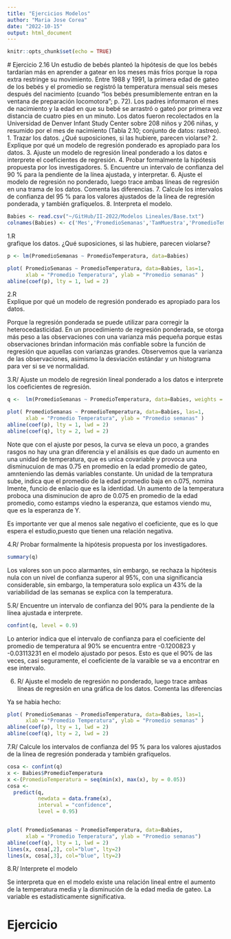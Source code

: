 ```yaml
---
title: "Ejercicios Modelos"
author: "Maria Jose Corea"
date: "2022-10-15"
output: html_document
---
```


```r
knitr::opts_chunk$set(echo = TRUE)
```

 # Ejercicio 2.16 
 Un estudio de bebés planteó la hipótesis de que los bebés tardarían más en
aprender a gatear en los meses más fríos porque la ropa extra restringe su
movimiento. Entre 1988 y 1991, la primera edad de gateo de los bebés y el promedio
se registró la temperatura mensual seis meses después del nacimiento (cuando “los bebés presumiblemente entran en la ventana de preparación locomotora”; p. 72). Los padres
informaron el mes de nacimiento y la edad en que su bebé se arrastró o gateó por primera vez
distancia de cuatro pies en un minuto. Los datos fueron recolectados en la Universidad de
Denver Infant Study Center sobre 208 niños y 206 niñas, y resumido por
el mes de nacimiento (Tabla 2.10; conjunto de datos: rastreo).
1. Trazar los datos. ¿Qué suposiciones, si las hubiere, parecen violarse?
2. Explique por qué un modelo de regresión ponderado es apropiado para los datos.
3. Ajuste un modelo de regresión lineal ponderado a los datos e interprete el
coeficientes de regresión.
4. Probar formalmente la hipótesis propuesta por los investigadores.
5. Encuentre un intervalo de confianza del 90 % para la pendiente de la línea ajustada, y
interpretar.
6. Ajuste el modelo de regresión no ponderado, luego trace ambas líneas de regresión en
una trama de los datos. Comenta las diferencias.
7. Calcule los intervalos de confianza del 95 % para los valores ajustados de la
línea de regresión ponderada, y también grafíquelos.
8. Interpreta el modelo.

```r
Babies <- read.csv("~/GitHub/II-2022/Modelos Lineales/Base.txt")
colnames(Babies) <- c('Mes','PromedioSemanas','TamMuestra','PromedioTemperatura')

```

1.R\
grafique los datos. ¿Qué suposiciones, si las hubiere, parecen violarse?

```r

p <- lm(PromedioSemanas ~ PromedioTemperatura, data=Babies)

plot( PromedioSemanas ~ PromedioTemperatura, data=Babies, las=1,
      xlab = "Promedio Temperatura", ylab = "Promedio semanas" )
abline(coef(p), lty = 1, lwd = 2)

```

2.R\
Explique por qué un modelo de regresión ponderado es apropiado para los datos.

Porque la regresión ponderada se puede utilizar para corregir la heterocedasticidad. En un procedimiento de regresión ponderada, se otorga más peso a las observaciones con una varianza más pequeña porque estas observaciones brindan información más confiable sobre la función de regresión que aquellas con varianzas grandes. Observemos que la varianza de las observaciones, asimismo la desviación estándar y un histograma para ver si se ve normalidad.


3.R/
Ajuste un modelo de regresión lineal ponderado a los datos e interprete los coeficientes de regresión.

```r

q <-  lm(PromedioSemanas ~ PromedioTemperatura, data=Babies, weights = TamMuestra)

plot( PromedioSemanas ~ PromedioTemperatura, data=Babies, las=1,
      xlab = "Promedio Temperatura", ylab = "Promedio semanas" )
abline(coef(p), lty = 1, lwd = 2)
abline(coef(q), lty = 2, lwd = 2)
```
Note que con el ajuste por pesos, la curva se eleva un poco, a grandes rasgos no hay una gran diferencia y el análisis es que dado un aumento en una unidad de temperatura, que es unica covariable y provoca una disminucuion de mas 0.75 en promedio en la edad promedio de gateo, amnteniendo las demás variables constante. Un unidad de la tempratura sube, indica que el promedio de la edad promedio baja en o.075, nomina lmente, funcio de enlacio que es la identidad.
Un aumento de la temperatura proboca una disminucion de apro de 0.075 en promedio de la edad promedio,  como estamps viedno la esperanza, que estamos viendo mu, que es la esperanza de Y.

Es importante ver que al menos sale negativo el coeficiente, que es lo que espera el estudio,puesto que tienen una relación negativa.


4.R/
Probar formalmente la hipótesis propuesta por los investigadores.

```r
summary(q)
```

Los valores son un poco alarmantes, sin embargo, se rechaza la hipótesis nula con un nivel de confianza superor al 95%, con una significancia considerable, sin embargo, la temperatura solo explica un 43% de la variabilidad de las semanas se explica con la temperatura.



5.R/
Encuentre un intervalo de confianza del 90% para la pendiente de la línea ajustada e interprete.
```r
confint(q, level = 0.9)
```
Lo anterior indica que el intervalo de confianza para el coeficiente del promedio de temperatura al 90% se encuentra entre -0.1200823 y -0.03113231 en el modelo ajustado por pesos. Esto es que el 90% de las veces, casi seguramente, el coeficiente de la varaible se va a encontrar en ese intervalo.


6. R/ 
Ajuste el modelo de regresión no ponderado, luego trace ambas líneas de regresión en una gráfica de los datos. Comenta las diferencias

Ya se habia hecho:
```r
plot( PromedioSemanas ~ PromedioTemperatura, data=Babies, las=1,
      xlab = "Promedio Temperatura", ylab = "Promedio semanas" )
abline(coef(p), lty = 1, lwd = 2)
abline(coef(q), lty = 2, lwd = 2)
```

7.R/
Calcule los intervalos de confianza del 95 % para los valores ajustados de la línea de regresión ponderada y también grafíquelos.

```r
cosa <- confint(q)
x <- Babies$PromedioTemperatura
x <-(PromedioTemperatura = seq(min(x), max(x), by = 0.05))
cosa <-
  predict(q,
          newdata = data.frame(x),
          interval = "confidence",
          level = 0.95)


plot( PromedioSemanas ~ PromedioTemperatura, data=Babies,
      xlab = "Promedio Temperatura", ylab = "Promedio semanas")
abline(coef(q), lty = 1, lwd = 2)
lines(x, cosa[,2], col="blue", lty=2)
lines(x, cosa[,3], col="blue", lty=2)

```
8.R/
Interprete el modelo

Se interpreta que en el modelo existe una relación lineal entre el aumento de la temperatura media y la disminución de la edad media de gateo. La variable es estadísticamente significativa.


# Ejercicio 
